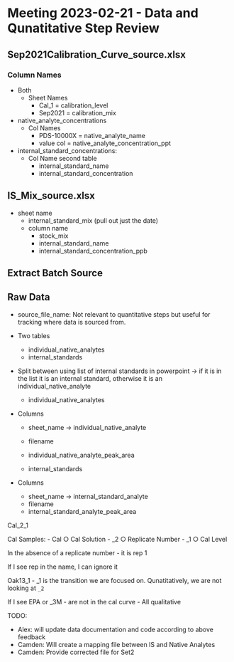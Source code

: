 # Meeting 2023-02-21 - Data and Qunatitative Step Review

## Sep2021Calibration_Curve_source.xlsx

### Column Names

* Both
  * Sheet Names
    * Cal_1 = calibration_level
    * Sep2021 = calibration_mix

* native_analyte_concentrations
  * Col Names 
    * PDS-10000X = native_analyte_name
    * value col = native_analyte_concentration_ppt
  
* internal_standard_concentrations:
  * Col Name second table
    * internal_standard_name
    * internal_standard_concentration
    
## IS_Mix_source.xlsx

* sheet name
  * internal_standard_mix (pull out just the date)
  * column name
    * stock_mix
    * internal_standard_name
    * internal_standard_concentration_ppb
    
## Extract Batch Source

## Raw Data

* source_file_name: Not relevant to quantitative steps but useful for tracking where data is sourced from.

* Two tables
  * individual_native_analytes
  * internal_standards
  
* Split between using list of internal standards in powerpoint -> if it is in the list it is an internal standard, otherwise it is an individual_native_analyte

  * individual_native_analytes

* Columns
  * sheet_name -> individual_native_analyte
  * filename
  * individual_native_analyte_peak_area
  
  * internal_standards
  
* Columns
  * sheet_name -> internal_standard_analyte
  * filename
  * internal_standard_analyte_peak_area

Cal_2_1

Cal Samples:
	- Cal
		○ Cal Solution
	- _2 
		○ Replicate Number
	- _1
		○ Cal Level

In the absence of a replicate number - it is rep 1

If I see rep in the name, I can ignore it


Oak13_1 - _1 is the transition we are focused on. Qunatitatively, we are not looking at `_2`

If I see EPA or _3M - are not in the cal curve - All qualitative 

TODO:

- Alex: will update data documentation and code according to above feedback
- Camden: Will create a mapping file between IS and Native Analytes
- Camden: Provide corrected file for Set2

